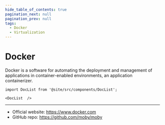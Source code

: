 ```yaml
---
hide_table_of_contents: true
pagination_next: null
pagination_prev: null
tags:
  - Docker
  - Virtualization
---
```


# Docker

Docker is a software for automating the deployment and management of applications in container-enabled environments, an application containerizer.

```mdx-code-block
import DocList from '@site/src/components/DocList';

<DocList  />
```

---

* Official website: https://www.docker.com
* GitHub repo: https://github.com/moby/moby
